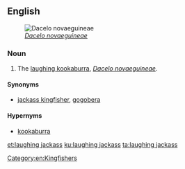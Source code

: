 ==English==
[[File:Laughing Kookaburra Gravestone.jpg|thumb|right|''[[Dacelo novaeguineae]]'']]

===Noun===
{{en-noun|head=[[laughing]] [[jackass]]|laughing jackasses}}

# The [[laughing kookaburra]], ''[[Dacelo novaeguineae]]''.

====Synonyms====
* [[jackass kingfisher]], [[gogobera]]

====Hypernyms====
* [[kookaburra]]

[[Category:en:Kingfishers]]

[[et:laughing jackass]]
[[ku:laughing jackass]]
[[ta:laughing jackass]]